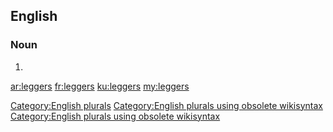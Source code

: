 ==English==

===Noun===
{{head|en}}

# {{plural of|legger}}

[[Category:English plurals]][[Category:English plurals using obsolete wikisyntax]][[Category:English plurals using obsolete wikisyntax]]

[[ar:leggers]]
[[fr:leggers]]
[[ku:leggers]]
[[my:leggers]]